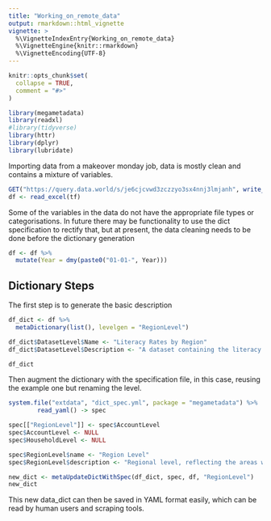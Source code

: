 ```yaml
---
title: "Working_on_remote_data"
output: rmarkdown::html_vignette
vignette: >
  %\VignetteIndexEntry{Working_on_remote_data}
  %\VignetteEngine{knitr::rmarkdown}
  %\VignetteEncoding{UTF-8}
---
```


```r
knitr::opts_chunk$set(
  collapse = TRUE,
  comment = "#>"
)
```

```r
library(megametadata)
library(readxl)
#library(tidyverse)
library(httr)
library(dplyr)
library(lubridate)
```

Importing data from a makeover monday job, data is mostly clean and contains a mixture of variables.  

```r
GET("https://query.data.world/s/je6cjcvwd3zczzyo3sx4nnj3lmjanh", write_disk(tf <- tempfile(fileext = ".xlsx")))
df <- read_excel(tf)
```

Some of the variables in the data do not have the appropriate file types or categorisations. In future there may be functionality to use the dict specification to rectify that, but at present, the data cleaning needs to be done before the dictionary generation

```r
df <- df %>% 
  mutate(Year = dmy(paste0("01-01-", Year)))
```

## Dictionary Steps

The first step is to generate the basic description

```r
df_dict <- df %>%
  metaDictionary(list(), levelgen = "RegionLevel")

df_dict$DatasetLevel$Name <- "Literacy Rates by Region"
df_dict$DatasetLevel$Description <- "A dataset containing the literacy rates by region and age over time."

df_dict
```

Then augment the dictionary with the specification file, in this case, reusing the example one but renaming the level.

```r
system.file("extdata", "dict_spec.yml", package = "megametadata") %>%
        read_yaml() -> spec

spec[["RegionLevel"]] <- spec$AccountLevel
spec$AccountLevel <- NULL
spec$HouseholdLevel <- NULL

spec$RegionLevel$name <- "Region Level"
spec$RegionLevel$description <- "Regional level, reflecting the areas which were recorded in the data."

```

```r

new_dict <- metaUpdateDictWithSpec(df_dict, spec, df, "RegionLevel")
new_dict
```

This new data_dict can then be saved in YAML format easily, which can be read by human users and scraping tools. 

